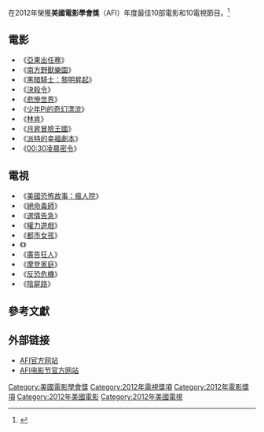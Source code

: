 {{multiple issues|
{{lead section|time=2016-03-11T08:59:15+00:00}}
{{onesource|time=2016-03-11T08:59:15+00:00}}
{{primarysources|time=2016-03-11T08:59:15+00:00}}
{{expand|time=2015-01-20T15:40:48+00:00}}
{{refimprove|time=2015-01-20T15:40:48+00:00}}
}}
在2012年榮獲'''美國電影學會獎'''（AFI）年度最佳10部電影和10電視節目。<ref>{{cite web |url=http://www.afi.com/afiawards/ |title=AFI Awards 2012 |publisher=[[美國電影學會|美國電影學會]] |accessdate=18 December 2012 |archive-date=2013-01-12 |archive-url=https://www.webcitation.org/6Dbg13PM2?url=http://www.afi.com/afiawards/ |dead-url=no }}</ref>

== 電影 ==
*《[[亞果出任務|亞果出任務]]》
*《[[南方野獸樂園|南方野獸樂園]]》
*《[[黑暗騎士：黎明昇起|黑暗騎士：黎明昇起]]》
*《[[決殺令|決殺令]]》
*《[[悲慘世界_(2012年電影)|悲慘世界]]》
*《[[少年PI的奇幻漂流_(電影)|少年PI的奇幻漂流]]》
*《[[林肯_(2012年電影)|林肯]]》
*《[[月昇冒險王國|月昇冒險王國]]》
*《[[派特的幸福劇本|派特的幸福劇本]]》
*《[[00:30凌晨密令|00:30凌晨密令]]》

== 電視 ==
*《[[美國恐怖故事：瘋人院|美國恐怖故事：瘋人院]]》
*《[[絕命毒師|絕命毒師]]》
*《[[選情告急|選情告急]]》
*《[[权力的游戏_(电视剧)|權力遊戲]]》
*《[[都市女孩|都市女孩]]》
*《{{tsl|en|Louie_(TV_series)|路易不容易}}》
*《[[廣告狂人|廣告狂人]]》
*《[[摩登家庭|摩登家庭]]》
*《[[國土安全_(電視劇)|反恐危機]]》
*《[[陰屍路|陰屍路]]》

== 參考文獻 ==
{{reflist}}

== 外部链接 ==
*[http://www.afi.com/ AFI官方网站]{{Wayback|url=http://www.afi.com/ |date=20191115021425 }}
*[http://www.afi.com/afifest AFI电影节官方网站]{{Wayback|url=http://www.afi.com/afifest |date=20150121070723 }}

{{美國電影學會獎}}

[[Category:美國電影學會獎|Category:美國電影學會獎]]
[[Category:2012年電視獎項|Category:2012年電視獎項]]
[[Category:2012年電影獎項|Category:2012年電影獎項]]
[[Category:2012年美國電影|Category:2012年美國電影]]
[[Category:2012年美國電視|Category:2012年美國電視]]